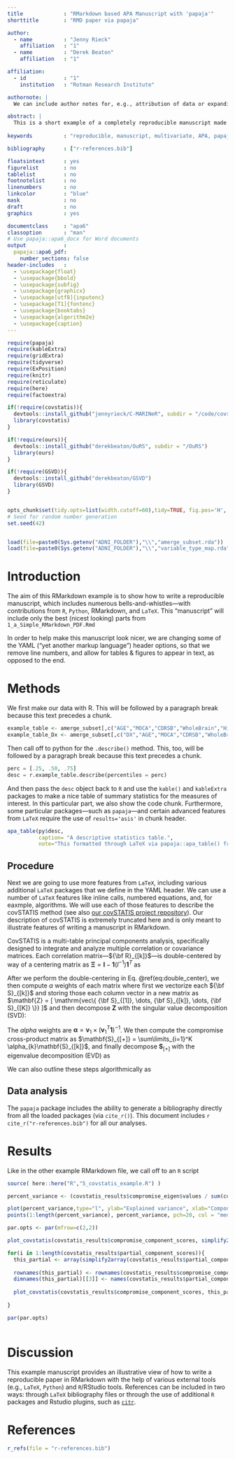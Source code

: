 ```yaml
---
title             : "RMarkdown based APA Manuscript with 'papaja'"
shorttitle        : "RMD paper via papaja"

author: 
  - name          : "Jenny Rieck"
    affiliation   : "1"
  - name          : "Derek Beaton"
    affiliation   : "1"

affiliation:
  - id            : "1"
    institution   : "Rotman Research Institute"

authornote: |
  We can include author notes for, e.g., attribution of data or expanding on roles/locations.

abstract: |
  This is a short example of a completely reproducible manuscript made entirely in RStudio with RMarkdown and various R scripts, functions, and packages. 
  
keywords          : "reproducible, manuscript, multivariate, APA, papaja, knitr, R, Rmarkdown"

bibliography      : ["r-references.bib"]

floatsintext      : yes
figurelist        : no
tablelist         : no
footnotelist      : no
linenumbers       : no
linkcolor         : "blue"
mask              : no
draft             : no
graphics          : yes

documentclass     : "apa6"
classoption       : "man"
# Use papaja::apa6_docx for Word documents
output            : 
  papaja::apa6_pdf:
    number_sections: false
header-includes   : 
  - \usepackage{float}
  - \usepackage{bbold}
  - \usepackage{subfig}
  - \usepackage{graphicx}
  - \usepackage[utf8]{inputenc}
  - \usepackage[T1]{fontenc}
  - \usepackage{booktabs}
  - \usepackage{algorithm2e}
  - \usepackage{caption}
---
```



```r

require(papaja)
require(kableExtra)
require(gridExtra)
require(tidyverse)
require(ExPosition)
require(knitr)
require(reticulate)
require(here)
require(factoextra)

if(!require(covstatis)){
  devtools::install_github("jennyrieck/C-MARINeR", subdir = "/code/covstatis")
  library(covstatis)
}

if(!require(ours)){
  devtools::install_github("derekbeaton/OuRS", subdir = "/OuRS")
  library(ours)
}

if(!require(GSVD)){
  devtools::install_github("derekbeaton/GSVD")
  library(GSVD)
}



```

```r

opts_chunk$set(tidy.opts=list(width.cutoff=60),tidy=TRUE, fig.pos='H', cache.extra = knitr::rand_seed)
# Seed for random number generation
set.seed(42)

```

```r



```

```r

load(file=paste0(Sys.getenv("ADNI_FOLDER"),"\\","amerge_subset.rda"))
load(file=paste0(Sys.getenv("ADNI_FOLDER"),"\\","variable_type_map.rda"))

```


# Introduction

The aim of this RMarkdown example is to show how to write a reproducible manuscript, which includes numerous bells-and-whistles---with contributions from `R`, `Python`, RMarkdown, and `LaTeX`. This "manuscript" will include only the best (nicest looking) parts from `1_a_Simple_RMarkdown_PDF.Rmd`

In order to help make this manuscript look nicer, we are changing some of the YAML ("yet another markup language") header options, so that we remove line numbers, and allow for tables & figures to appear in text, as opposed to the end.


# Methods


We first make our data with R. This will be followed by a paragraph break because this text precedes a chunk.

```r

example_table <- amerge_subset[,c("AGE","MOCA","CDRSB","WholeBrain","Hippocampus","MidTemp")]
example_table_Dx <- amerge_subset[,c("DX","AGE","MOCA","CDRSB","WholeBrain","Hippocampus","MidTemp")]

```

Then call off to python for the `.describe()` method. This, too, will be followed by a paragraph break because this text precedes a chunk.

```python
perc = [.25, .50, .75] 
desc = r.example_table.describe(percentiles = perc)
```

And then pass the `desc` object back to `R` and use the `kable()` and `kableExtra` packages to make a nice table of summary statistics for the measures of interest. In this particular part, we also show the code chunk. Furthermore, some particular packages---such as `papaja`---and certain advanced features from `LaTeX` require the use of `results='asis'` in chunk header.

```r
apa_table(py$desc, 
          caption= "A descriptive statistics table.",
          note="This formatted through LaTeX via papaja::apa_table() from a python object from the .describe() method, loaded from data in R and written through RMarkdown.")
```

## Procedure

Next we are going to use more features from `LaTeX`, including various additional `LaTeX` packages that we define in the YAML header. We can use a number of `LaTeX` features like inline calls, numbered equations, and, for eaxmple, algorithms. We will use each of those features to describe the covSTATIS method (see also [our covSTATIS project repository](https://github.com/jennyrieck/C-MARINeR)). Our description of covSTATIS is extremely truncated here and is only meant to illustrate features of writing a manuscript in RMarkdown. 

CovSTATIS is a multi-table principal components analysis, specifically designed to integrate and analyze multiple correlation or covariance matrices. Each correlation matrix---${\bf R}_{[k]}$---is double-centered by way of a centering matrix as ${\boldsymbol \Xi} = \mathbf{I} - \mathbf{1}(I^{-1})\mathbf{1}^{T}$ as

\begin{equation}
{\bf S}_{[k]} = \frac{1}{2}{\boldsymbol \Xi}{\bf R}_{[k]}{\boldsymbol \Xi}.
\label{eq:double_center}
\end{equation}

After we perform the double-centering in Eq. \@ref(eq:double_center), we then compute $\alpha$ weights of each matrix where first we vectorize each ${\bf S}_{[k]}$ and storing those each column vector in a new matrix as $\mathbf{Z} = [ \mathrm{vec\{ {\bf S}_{[1]}, \dots, {\bf S}_{[k]}, \dots, {\bf S}_{[K]}   \}} ]$ and then decompose $\mathbf{Z}$ with the singular value decomposition (SVD):

\begin{equation}
\mathbf{Z} = \mathbf{U}\boldsymbol{\Delta}\mathbf{V}^{T}.
\end{equation}

The $alpha$ weights are $\boldsymbol{\alpha} = \mathbf{v}_{1}  \times (\mathbf{v}_{1}^{T}\mathbf{1})^{-1}$. We then compute the compromise cross-product matrix as $\mathbf{S}_{[+]} = \sum\limits_{i=1}^K \alpha_{k}\mathbf{S}_{[k]}$, and finally decompose $\mathbf{S}_{[+]}$ with the eigenvalue decomposition (EVD) as

\begin{equation}
\mathbf{S}_{[+]} = \mathbf{Q}\boldsymbol{\Lambda}\mathbf{Q}^{T}.
\end{equation}

We can also outline these steps algorithmically as

\RestyleAlgo{boxed}
\begin{algorithm}
\DontPrintSemicolon
\SetAlgoLined
\KwResult{Decomposition of the compromise matrix---$\mathbf{S}_{[+]}$---in covSTATIS}
\SetKwInOut{Input}{Input}\SetKwInOut{Output}{Output}
\Input{$[{\bf R}_{[1]} ... {\bf R}_{[k]} ... {\bf R}_{[K]}]$}
\Output{$\mathbf{Q}$, $\boldsymbol{\Lambda}$}
Define $\mathbf{S}_{[+]} = \mathbf{0}$
\BlankLine
\For{$k=1, \dots, K$}{
    ${\bf S}_{[k]} \leftarrow \frac{1}{2}{\boldsymbol \Xi}{\bf R}_{[k]}{\boldsymbol \Xi}$
}
$\mathbf{Z} \leftarrow [ \mathrm{vec\{ {\bf S}_{[1]}, \dots, {\bf S}_{[k]}, \dots, {\bf S}_{[K]}   \}} ]$

$\mathbf{U}\boldsymbol{\Delta}\mathbf{V}^{T} \leftarrow \mathrm{SVD(}\mathbf{Z}\mathrm{)}$

$\boldsymbol{\alpha} \leftarrow \mathbf{v}_{1}  \times (\mathbf{v}_{1}^{T}\mathbf{1})^{-1}$

\For{$k=1, \dots, K$}{
    $\mathbf{S}_{[+]} \leftarrow \mathbf{S}_{[+]} + (\mathbf{S}_{[k]} \times \alpha_{[k]})$
}

$\mathbf{Q}\boldsymbol{\Lambda}\mathbf{Q}^{T} \leftarrow \mathrm{EVD(}\mathbf{S}_{[+]}\mathrm{)}$
\caption{CovSTATIS algorithm}
\label{algo:covstatis}
\end{algorithm}


## Data analysis
The `papaja` package includes the ability to generate a bibliography directly from all the loaded packages (via `cite_r()`). This document includes `r cite_r("r-references.bib")` for all our analyses.


# Results

Like in the other example RMarkdown file, we call off to an `R` script 

```r

source( here::here("R","5_covstatis_example.R") )

```

```r

percent_variance <- (covstatis_results$compromise_eigen$values / sum(covstatis_results$compromise_eigen$values))*100

plot(percent_variance,type="l", ylab="Explained variance", xlab="Components", lty=1, lwd = 1)
points(1:length(percent_variance), percent_variance, pch=20, col = "mediumorchid4", cex = 1.5)

```

```r
 

par.opts <- par(mfrow=c(2,2))

plot_covstatis(covstatis_results$compromise_component_scores, simplify2array(covstatis_results$partial_component_scores), display.fis.names = T)

for(i in 1:length(covstatis_results$partial_component_scores)){
  this_partial <- array(simplify2array(covstatis_results$partial_component_scores)[,,i], dim=c(nrow(covstatis_results$compromise_component_scores),ncol(covstatis_results$compromise_component_scores),1))
  
  rownames(this_partial) <- rownames(covstatis_results$compromise_component_scores)
  dimnames(this_partial)[[3]] <- names(covstatis_results$partial_component_scores)[i]
    
  plot_covstatis(covstatis_results$compromise_component_scores, this_partial, display.fis.names = T)
  
}

par(par.opts)
 
``` 

# Discussion

This example manuscript provides an illustrative view of how to write a reproducible paper in RMarkdown with the help of various external tools (e.g., `LaTeX`, `Python`) and `R`/RStudio tools. References can be included in two ways: through `LaTeX` bibliography files or through the use of additional `R` packages and Rstudio plugins, such as [`citr`](https://github.com/crsh/citr). 


\newpage

# References
```r
r_refs(file = "r-references.bib")
```

\begingroup
\setlength{\parindent}{-0.5in}
\setlength{\leftskip}{0.5in}

<div id = "refs"></div>
\endgroup
